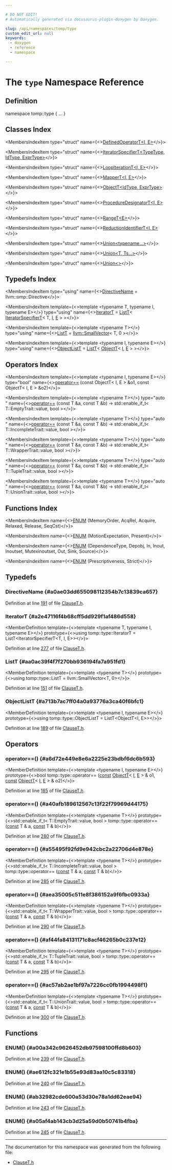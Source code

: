 ```yaml
---

# DO NOT EDIT!
# Automatically generated via docusaurus-plugin-doxygen by Doxygen.

slug: /api/namespaces/tomp/type
custom_edit_url: null
keywords:
  - doxygen
  - reference
  - namespace

---
```





# The `type` Namespace Reference

<DoxygenPage pluginConfig={pluginConfig}>



## Definition

<CodeBlock>namespace tomp::type &#123; ... &#125;</CodeBlock>

## Classes Index

<MembersIndex>

<MembersIndexItem
  type="struct"
  name={<><a href="/docs/api/structs/tomp/type/definedoperatort">DefinedOperatorT&lt;I, E&gt;</a></>}>
</MembersIndexItem>

<MembersIndexItem
  type="struct"
  name={<><a href="/docs/api/structs/tomp/type/iteratorspecifiert">IteratorSpecifierT&lt;TypeType, IdType, ExprType&gt;</a></>}>
</MembersIndexItem>

<MembersIndexItem
  type="struct"
  name={<><a href="/docs/api/structs/tomp/type/loopiterationt">LoopIterationT&lt;I, E&gt;</a></>}>
</MembersIndexItem>

<MembersIndexItem
  type="struct"
  name={<><a href="/docs/api/structs/tomp/type/mappert">MapperT&lt;I, E&gt;</a></>}>
</MembersIndexItem>

<MembersIndexItem
  type="struct"
  name={<><a href="/docs/api/structs/tomp/type/objectt">ObjectT&lt;IdType, ExprType&gt;</a></>}>
</MembersIndexItem>

<MembersIndexItem
  type="struct"
  name={<><a href="/docs/api/structs/tomp/type/proceduredesignatort">ProcedureDesignatorT&lt;I, E&gt;</a></>}>
</MembersIndexItem>

<MembersIndexItem
  type="struct"
  name={<><a href="/docs/api/structs/tomp/type/ranget">RangeT&lt;E&gt;</a></>}>
</MembersIndexItem>

<MembersIndexItem
  type="struct"
  name={<><a href="/docs/api/structs/tomp/type/reductionidentifiert">ReductionIdentifierT&lt;I, E&gt;</a></>}>
</MembersIndexItem>

<MembersIndexItem
  type="struct"
  name={<><a href="/docs/api/structs/tomp/type/union">Union&lt;typename...&gt;</a></>}>
</MembersIndexItem>

<MembersIndexItem
  type="struct"
  name={<><a href="/docs/api/structs/tomp/type/union-2754287225e99605bf71a46665cfe149">Union&lt;T, Ts...&gt;</a></>}>
</MembersIndexItem>

<MembersIndexItem
  type="struct"
  name={<><a href="/docs/api/structs/tomp/type/union-38559c871fba28d992ead51549367f83">Union&lt;&gt;</a></>}>
</MembersIndexItem>

</MembersIndex>

## Typedefs Index

<MembersIndex>

<MembersIndexItem
  type="using"
  name={<><a href="#a0ae03dd655098112354b7c13839ca657">DirectiveName</a> = llvm::omp::Directive</>}>
</MembersIndexItem>

<MembersIndexItem
  template={<>template &lt;typename T, typename I, typename E&gt;</>}
  type="using"
  name={<><a href="#a2e47116f4b68cff5dd929f1af486d558">IteratorT</a> = <a href="#aa0ac39f4f7f270bb936194fa7a951fd1">ListT</a>&lt; <a href="/docs/api/structs/tomp/type/iteratorspecifiert">IteratorSpecifierT</a>&lt; T, <a href="/docs/api/files/lib/lib/support/md5-cpp/#ac0eafdc9ee161b71e7af98af736952fd">I</a>, <a href="/docs/api/files/lib/lib/ir/builtingcs-cpp/#abb2b3a60ccc38a28239e19a1646e0c8a">E</a> &gt; &gt;</>}>
</MembersIndexItem>

<MembersIndexItem
  template={<>template &lt;typename T&gt;</>}
  type="using"
  name={<><a href="#aa0ac39f4f7f270bb936194fa7a951fd1">ListT</a> = <a href="/docs/api/classes/llvm/smallvector">llvm::SmallVector</a>&lt; T, 0 &gt;</>}>
</MembersIndexItem>

<MembersIndexItem
  template={<>template &lt;typename I, typename E&gt;</>}
  type="using"
  name={<><a href="#a713b7ac7ff04a0a93776a3ca40f6bfc1">ObjectListT</a> = <a href="#aa0ac39f4f7f270bb936194fa7a951fd1">ListT</a>&lt; <a href="/docs/api/structs/tomp/type/objectt">ObjectT</a>&lt; <a href="/docs/api/files/lib/lib/support/md5-cpp/#ac0eafdc9ee161b71e7af98af736952fd">I</a>, <a href="/docs/api/files/lib/lib/ir/builtingcs-cpp/#abb2b3a60ccc38a28239e19a1646e0c8a">E</a> &gt; &gt;</>}>
</MembersIndexItem>

</MembersIndex>

## Operators Index

<MembersIndex>

<MembersIndexItem
  template={<>template &lt;typename I, typename E&gt;</>}
  type="bool"
  name={<><a href="#a6d72e449e8e6a2225e23bdbf6dc6b593">operator==</a> (const ObjectT&lt; I, E &gt; &amp;o1, const ObjectT&lt; I, E &gt; &amp;o2)</>}>
</MembersIndexItem>

<MembersIndexItem
  template={<>template &lt;typename T&gt;</>}
  type="auto "
  name={<><a href="#a40afb189612567c13f22f79969d44175">operator==</a> (const T &amp;a, const T &amp;b) -&gt; std::enable&#95;if&#95;t&lt; T::EmptyTrait::value, bool &gt;</>}>
</MembersIndexItem>

<MembersIndexItem
  template={<>template &lt;typename T&gt;</>}
  type="auto "
  name={<><a href="#a55495f92fd9e942cbc2a22706d4e878e">operator==</a> (const T &amp;a, const T &amp;b) -&gt; std::enable&#95;if&#95;t&lt; T::IncompleteTrait::value, bool &gt;</>}>
</MembersIndexItem>

<MembersIndexItem
  template={<>template &lt;typename T&gt;</>}
  type="auto "
  name={<><a href="#aea35005c511e8f386152a9f6fbc0933a">operator==</a> (const T &amp;a, const T &amp;b) -&gt; std::enable&#95;if&#95;t&lt; T::WrapperTrait::value, bool &gt;</>}>
</MembersIndexItem>

<MembersIndexItem
  template={<>template &lt;typename T&gt;</>}
  type="auto "
  name={<><a href="#af44fa84131171c8acf46265b0c237e12">operator==</a> (const T &amp;a, const T &amp;b) -&gt; std::enable&#95;if&#95;t&lt; T::TupleTrait::value, bool &gt;</>}>
</MembersIndexItem>

<MembersIndexItem
  template={<>template &lt;typename T&gt;</>}
  type="auto "
  name={<><a href="#ac57ab2ae1bf97a7226cc0fb1994498f1">operator==</a> (const T &amp;a, const T &amp;b) -&gt; std::enable&#95;if&#95;t&lt; T::UnionTrait::value, bool &gt;</>}>
</MembersIndexItem>

</MembersIndex>

## Functions Index

<MembersIndex>

<MembersIndexItem
  name={<><a href="#a00a342c9626452db97598100ffd8b603">ENUM</a> (MemoryOrder, AcqRel, Acquire, Relaxed, Release, SeqCst)</>}>
</MembersIndexItem>

<MembersIndexItem
  name={<><a href="#ae612fc321e1b55e93d83aa10c5c83318">ENUM</a> (MotionExpectation, Present)</>}>
</MembersIndexItem>

<MembersIndexItem
  name={<><a href="#ab32982cde600a53d30e78a1dd62eae94">ENUM</a> (DependenceType, Depobj, In, Inout, Inoutset, Mutexinoutset, Out, Sink, Source)</>}>
</MembersIndexItem>

<MembersIndexItem
  name={<><a href="#a05af4ab143cb3d25a59d0b50741b4fba">ENUM</a> (Prescriptiveness, Strict)</>}>
</MembersIndexItem>

</MembersIndex>


<SectionDefinition>

## Typedefs

### DirectiveName {#a0ae03dd655098112354b7c13839ca657}

<MemberDefinition
  prototype="using tomp::type::DirectiveName =  llvm::omp::Directive">

Definition at line <a href="/docs/api/files/include/include/llvm/include/llvm/frontend/include/llvm/frontend/openmp/clauset-h/#l00191">191</a> of file <a href="/docs/api/files/include/include/llvm/include/llvm/frontend/include/llvm/frontend/openmp/clauset-h">ClauseT.h</a>.
</MemberDefinition>

### IteratorT {#a2e47116f4b68cff5dd929f1af486d558}

<MemberDefinition
  template={<>template &lt;typename T, typename I, typename E&gt;</>}
  prototype={<>using tomp::type::IteratorT =  ListT&lt;IteratorSpecifierT&lt;T, I, E&gt;&gt;</>}>

Definition at line <a href="/docs/api/files/include/include/llvm/include/llvm/frontend/include/llvm/frontend/openmp/clauset-h/#l00277">277</a> of file <a href="/docs/api/files/include/include/llvm/include/llvm/frontend/include/llvm/frontend/openmp/clauset-h">ClauseT.h</a>.
</MemberDefinition>

### ListT {#aa0ac39f4f7f270bb936194fa7a951fd1}

<MemberDefinition
  template={<>template &lt;typename T&gt;</>}
  prototype={<>using tomp::type::ListT =  llvm::SmallVector&lt;T, 0&gt;</>}>

Definition at line <a href="/docs/api/files/include/include/llvm/include/llvm/frontend/include/llvm/frontend/openmp/clauset-h/#l00151">151</a> of file <a href="/docs/api/files/include/include/llvm/include/llvm/frontend/include/llvm/frontend/openmp/clauset-h">ClauseT.h</a>.
</MemberDefinition>

### ObjectListT {#a713b7ac7ff04a0a93776a3ca40f6bfc1}

<MemberDefinition
  template={<>template &lt;typename I, typename E&gt;</>}
  prototype={<>using tomp::type::ObjectListT =  ListT&lt;ObjectT&lt;I, E&gt;&gt;</>}>

Definition at line <a href="/docs/api/files/include/include/llvm/include/llvm/frontend/include/llvm/frontend/openmp/clauset-h/#l00189">189</a> of file <a href="/docs/api/files/include/include/llvm/include/llvm/frontend/include/llvm/frontend/openmp/clauset-h">ClauseT.h</a>.
</MemberDefinition>

</SectionDefinition>

<SectionDefinition>

## Operators

### operator==() {#a6d72e449e8e6a2225e23bdbf6dc6b593}

<MemberDefinition
  template={<>template &lt;typename I, typename E&gt;</>}
  prototype={<>bool tomp::type::operator== (<a href="/docs/api/files/lib/lib/target/lib/target/aarch64/aarch64promoteconstant-cpp/#a90f8350fecae261c25be85d38b451bff">const</a> <a href="/docs/api/structs/tomp/type/objectt">ObjectT</a>&lt; <a href="/docs/api/files/lib/lib/support/md5-cpp/#ac0eafdc9ee161b71e7af98af736952fd">I</a>, <a href="/docs/api/files/lib/lib/ir/builtingcs-cpp/#abb2b3a60ccc38a28239e19a1646e0c8a">E</a> &gt; &amp; o1, <a href="/docs/api/files/lib/lib/target/lib/target/aarch64/aarch64promoteconstant-cpp/#a90f8350fecae261c25be85d38b451bff">const</a> <a href="/docs/api/structs/tomp/type/objectt">ObjectT</a>&lt; <a href="/docs/api/files/lib/lib/support/md5-cpp/#ac0eafdc9ee161b71e7af98af736952fd">I</a>, <a href="/docs/api/files/lib/lib/ir/builtingcs-cpp/#abb2b3a60ccc38a28239e19a1646e0c8a">E</a> &gt; &amp; o2)</>}>

Definition at line <a href="/docs/api/files/include/include/llvm/include/llvm/frontend/include/llvm/frontend/openmp/clauset-h/#l00185">185</a> of file <a href="/docs/api/files/include/include/llvm/include/llvm/frontend/include/llvm/frontend/openmp/clauset-h">ClauseT.h</a>.
</MemberDefinition>

### operator==() {#a40afb189612567c13f22f79969d44175}

<MemberDefinition
  template={<>template &lt;typename T&gt;</>}
  prototype={<>std::enable&#95;if&#95;t&lt; T::EmptyTrait::value, bool &gt; tomp::type::operator== (<a href="/docs/api/files/lib/lib/target/lib/target/aarch64/aarch64promoteconstant-cpp/#a90f8350fecae261c25be85d38b451bff">const</a> T &amp; a, <a href="/docs/api/files/lib/lib/target/lib/target/aarch64/aarch64promoteconstant-cpp/#a90f8350fecae261c25be85d38b451bff">const</a> T &amp; b)</>}>

Definition at line <a href="/docs/api/files/include/include/llvm/include/llvm/frontend/include/llvm/frontend/openmp/clauset-h/#l00280">280</a> of file <a href="/docs/api/files/include/include/llvm/include/llvm/frontend/include/llvm/frontend/openmp/clauset-h">ClauseT.h</a>.
</MemberDefinition>

### operator==() {#a55495f92fd9e942cbc2a22706d4e878e}

<MemberDefinition
  template={<>template &lt;typename T&gt;</>}
  prototype={<>std::enable&#95;if&#95;t&lt; T::IncompleteTrait::value, bool &gt; tomp::type::operator== (<a href="/docs/api/files/lib/lib/target/lib/target/aarch64/aarch64promoteconstant-cpp/#a90f8350fecae261c25be85d38b451bff">const</a> T &amp; a, <a href="/docs/api/files/lib/lib/target/lib/target/aarch64/aarch64promoteconstant-cpp/#a90f8350fecae261c25be85d38b451bff">const</a> T &amp; b)</>}>

Definition at line <a href="/docs/api/files/include/include/llvm/include/llvm/frontend/include/llvm/frontend/openmp/clauset-h/#l00285">285</a> of file <a href="/docs/api/files/include/include/llvm/include/llvm/frontend/include/llvm/frontend/openmp/clauset-h">ClauseT.h</a>.
</MemberDefinition>

### operator==() {#aea35005c511e8f386152a9f6fbc0933a}

<MemberDefinition
  template={<>template &lt;typename T&gt;</>}
  prototype={<>std::enable&#95;if&#95;t&lt; T::WrapperTrait::value, bool &gt; tomp::type::operator== (<a href="/docs/api/files/lib/lib/target/lib/target/aarch64/aarch64promoteconstant-cpp/#a90f8350fecae261c25be85d38b451bff">const</a> T &amp; a, <a href="/docs/api/files/lib/lib/target/lib/target/aarch64/aarch64promoteconstant-cpp/#a90f8350fecae261c25be85d38b451bff">const</a> T &amp; b)</>}>

Definition at line <a href="/docs/api/files/include/include/llvm/include/llvm/frontend/include/llvm/frontend/openmp/clauset-h/#l00290">290</a> of file <a href="/docs/api/files/include/include/llvm/include/llvm/frontend/include/llvm/frontend/openmp/clauset-h">ClauseT.h</a>.
</MemberDefinition>

### operator==() {#af44fa84131171c8acf46265b0c237e12}

<MemberDefinition
  template={<>template &lt;typename T&gt;</>}
  prototype={<>std::enable&#95;if&#95;t&lt; T::TupleTrait::value, bool &gt; tomp::type::operator== (<a href="/docs/api/files/lib/lib/target/lib/target/aarch64/aarch64promoteconstant-cpp/#a90f8350fecae261c25be85d38b451bff">const</a> T &amp; a, <a href="/docs/api/files/lib/lib/target/lib/target/aarch64/aarch64promoteconstant-cpp/#a90f8350fecae261c25be85d38b451bff">const</a> T &amp; b)</>}>

Definition at line <a href="/docs/api/files/include/include/llvm/include/llvm/frontend/include/llvm/frontend/openmp/clauset-h/#l00295">295</a> of file <a href="/docs/api/files/include/include/llvm/include/llvm/frontend/include/llvm/frontend/openmp/clauset-h">ClauseT.h</a>.
</MemberDefinition>

### operator==() {#ac57ab2ae1bf97a7226cc0fb1994498f1}

<MemberDefinition
  template={<>template &lt;typename T&gt;</>}
  prototype={<>std::enable&#95;if&#95;t&lt; T::UnionTrait::value, bool &gt; tomp::type::operator== (<a href="/docs/api/files/lib/lib/target/lib/target/aarch64/aarch64promoteconstant-cpp/#a90f8350fecae261c25be85d38b451bff">const</a> T &amp; a, <a href="/docs/api/files/lib/lib/target/lib/target/aarch64/aarch64promoteconstant-cpp/#a90f8350fecae261c25be85d38b451bff">const</a> T &amp; b)</>}>

Definition at line <a href="/docs/api/files/include/include/llvm/include/llvm/frontend/include/llvm/frontend/openmp/clauset-h/#l00300">300</a> of file <a href="/docs/api/files/include/include/llvm/include/llvm/frontend/include/llvm/frontend/openmp/clauset-h">ClauseT.h</a>.
</MemberDefinition>

</SectionDefinition>

<SectionDefinition>

## Functions

### ENUM() {#a00a342c9626452db97598100ffd8b603}

<MemberDefinition
  prototype="tomp::type::ENUM (MemoryOrder, AcqRel, Acquire, Relaxed, Release, SeqCst)">

Definition at line <a href="/docs/api/files/include/include/llvm/include/llvm/frontend/include/llvm/frontend/openmp/clauset-h/#l00239">239</a> of file <a href="/docs/api/files/include/include/llvm/include/llvm/frontend/include/llvm/frontend/openmp/clauset-h">ClauseT.h</a>.
</MemberDefinition>

### ENUM() {#ae612fc321e1b55e93d83aa10c5c83318}

<MemberDefinition
  prototype="tomp::type::ENUM (MotionExpectation, Present)">

Definition at line <a href="/docs/api/files/include/include/llvm/include/llvm/frontend/include/llvm/frontend/openmp/clauset-h/#l00240">240</a> of file <a href="/docs/api/files/include/include/llvm/include/llvm/frontend/include/llvm/frontend/openmp/clauset-h">ClauseT.h</a>.
</MemberDefinition>

### ENUM() {#ab32982cde600a53d30e78a1dd62eae94}

<MemberDefinition
  prototype="tomp::type::ENUM (DependenceType, Depobj, In, Inout, Inoutset, Mutexinoutset, Out, Sink, Source)">

Definition at line <a href="/docs/api/files/include/include/llvm/include/llvm/frontend/include/llvm/frontend/openmp/clauset-h/#l00243">243</a> of file <a href="/docs/api/files/include/include/llvm/include/llvm/frontend/include/llvm/frontend/openmp/clauset-h">ClauseT.h</a>.
</MemberDefinition>

### ENUM() {#a05af4ab143cb3d25a59d0b50741b4fba}

<MemberDefinition
  prototype="tomp::type::ENUM (Prescriptiveness, Strict)">

Definition at line <a href="/docs/api/files/include/include/llvm/include/llvm/frontend/include/llvm/frontend/openmp/clauset-h/#l00245">245</a> of file <a href="/docs/api/files/include/include/llvm/include/llvm/frontend/include/llvm/frontend/openmp/clauset-h">ClauseT.h</a>.
</MemberDefinition>

</SectionDefinition>

<hr/>

The documentation for this namespace was generated from the following file:

<ul>
<li><a href="/docs/api/files/include/include/llvm/include/llvm/frontend/include/llvm/frontend/openmp/clauset-h">ClauseT.h</a></li>
</ul>

</DoxygenPage>
